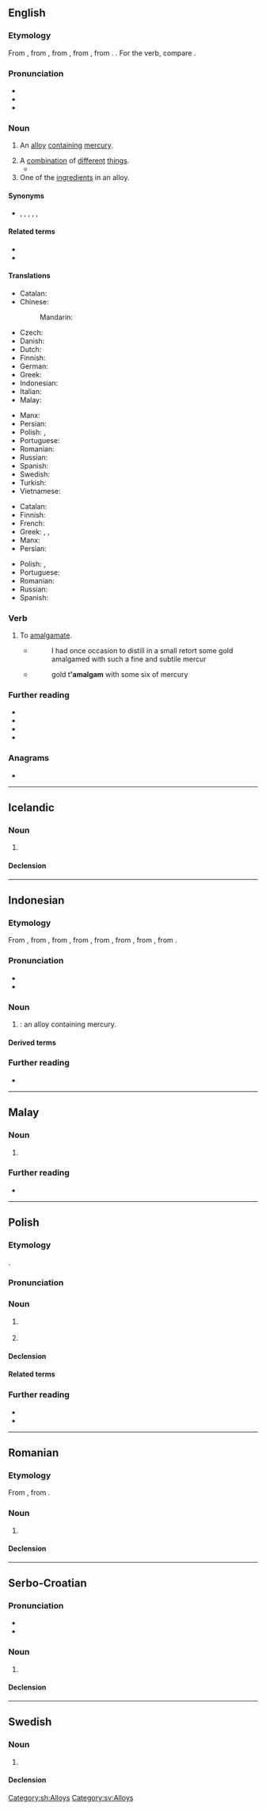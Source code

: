 {{also|Amalgam|amalgám}}
==English==
{{wikipedia}}

===Etymology===
From {{bor|en|ML.|amalgama|t=mercury alloy}}, from {{der|en|ar|ملغم|اَلْمَلْغَم|t=emollient poultice or unguent for sores}}, from {{der|en|grc|μάλαγμα|t=emollient; malleable material}}, from {{m|grc|μαλάσσω|t=to soften}}, from {{m|grc|μαλακός|t=soft}}. {{doublet|en|malagma}}. For the verb, compare {{cog|fr|amalgamer}}.

===Pronunciation===
* {{IPA|en|/əˈmæl.ɡəm/}}
* {{hyphenation|en|a|mal|gam}}
* {{audio|en|en-us-amalgam.ogg|Audio (US)}}

===Noun===
{{en-noun|~}}

# {{lb|en|metallurgy}} An [[alloy]] [[contain]]ing [[mercury]].
# A [[combination]] of [[different]] [[thing]]s.
#* {{quote-journal|en|year=1960|month=March|author=J. P. Wilson & E. N. C. Haywood|title=The route through the Peak - Derby to Manchester: Part One|journal=Trains Illustrated|page=149|text=This was the Ambergate, Nottingham & Boston & Eastern Junction Railway, an '''amalgam''' of a number of separate schemes put forward in 1845, which secured its Act on July 16, 1846.}}
# One of the [[ingredient]]s in an alloy.

====Synonyms====
* {{l|en|alloy}}, {{l|en|blend}}, {{l|en|combo}}, {{l|en|compound}}, {{l|en|conglomerate}}, {{l|en|mixture}}

====Related terms====
* {{l|en|amalgamate}}
* {{l|en|amalgamation}}

====Translations====
{{trans-top|alloy}}
* Catalan: {{t+|ca|amalgama|f}}
* Chinese:
*: Mandarin: {{t+check|cmn|汞齐||tr=gǒngjì}}{{attention|zh|The Chinese entry and my Chinese popup dictionary both give the Pinyin as gǒngqí}}
* Czech: {{t+|cs|amalgám|m}}
* Danish: {{t+|da|amalgam|n}}
* Dutch: {{t+|nl|amalgaam|n}}
* Finnish: {{t+|fi|amalgaami}}
* German: {{t+|de|Amalgam|n}}
* Greek: {{t+|el|αμάλγαμα|n}}
* Indonesian: {{t+|id|amalgam}}
* Italian: {{t+|it|amalgama|m}}
* Malay: {{t|ms|amalgam}}
{{trans-mid}}
* Manx: {{t|gv|co-lheian|m}}
* Persian: {{t+|fa|ملغمه|tr=malğame|sc=fa-Arab}}
* Polish: {{t+|pl|amalgamat|m}}, {{t+|pl|ortęć|f}}
* Portuguese: {{t+|pt|amálgama|m|f}}
* Romanian: {{t+|ro|amalgam|n}}
* Russian: {{t+|ru|амальга́ма|f}}
* Spanish: {{t+|es|amalgama|f}}
* Swedish: {{t+|sv|amalgam|n}}
* Turkish: {{t+|tr|malgama}}
* Vietnamese: {{t+|vi|hỗn hống}}
{{trans-bottom}}

{{trans-top|combination}}
* Catalan: {{t+|ca|amalgama|f}}
* Finnish: {{t+|fi|amalgaami}}
* French: {{t+|fr|amalgame|m}}
* Greek: {{t+|el|αμάλγαμα|n}}, {{t+|el|κράμα|n}}, {{t+|el|σύμφυρμα|n}}
* Manx: {{t|gv|co-lheian|m}}
* Persian: {{t+|fa|ملغمه|tr=malğame|sc=fa-Arab}}
{{trans-mid}}
* Polish: {{t+|pl|amalgamat|m}}, {{t+|pl|amalgam|m}}
* Portuguese: {{t+|pt|amálgama|m|f}}
* Romanian: {{t+|ro|amestecătură|f}}
* Russian: {{t+|ru|амальга́ма|f}}
* Spanish: {{t+|es|amalgama|f}}
{{trans-bottom}}

===Verb===
{{en-verb}}

# {{lb|en|archaic|ambitransitive}} To [[amalgamate]].
#* {{RQ:Boyle Porous}}
#*:I had once occasion to distill in a small retort some gold amalgamed with such a fine and subtile mercur
#* {{RQ:Jonson Alchemist}}
#*:gold t''''amalgam''' with some six of mercury

===Further reading===
* {{R:Online Etymology Dictionary}}
* {{R:WebMineral}}
* {{R:mindat}}
* {{R:Lexico}}

===Anagrams===
* {{anagrams|en|a=aaaglmm|malagma}}

{{topics|en|Alloys}}

----

==Icelandic==

===Noun===
{{is-noun|n|amalgams|-}}

# {{l|en|amalgam}}

====Declension====
{{is-decl-noun-n-s|amalg|a|m|pl=-}}

----

==Indonesian==
{{wikipedia||lang=id}}

===Etymology===
From {{bor|id|nl|amalgaam}}, from {{der|id|fr|amalgame}}, from {{der|id|la|amalgama}}, from {{der|id|ML.|amalgama|t=mercury alloy}}, from {{der|id|ar|ملغم|اَلْمَلْغَم|t=emollient poultice or unguent for sores}}, from {{der|id|grc|μάλαγμα|t=emollient; malleable material}}, from {{m|grc|μαλάσσω|t=to soften}}, from {{m|grc|μαλακός|t=soft}}.

===Pronunciation===
* {{IPA|id|[ˈamalɡam]|qual1=}}
* {{hyphenation|id|amal|gam}}

===Noun===
{{id-noun|head=|pl=-}}

# {{l|en|amalgam}}: an alloy containing mercury.

====Derived terms====
{{der4|id|
| pengamalgam
| pengamalgaman
|}}

===Further reading===
* {{R:KBBI Daring}}

----
==Malay==

===Noun===
{{ms-noun|j=املݢم}}

# {{lb|ms|metallurgy}} {{l|en|amalgam}}

===Further reading===
* {{R:PRPM}}

----

==Polish==
{{wp|lang=pl}}

===Etymology===
{{bor+|pl|la-med|amalgamāre}}.

===Pronunciation===
{{pl-p|a=LL-Q809 (pol)-Olaf-amalgamat.wav}}

===Noun===
{{pl-noun|m-in}}

# {{lb|pl|metallurgy}} {{l|en|amalgam}} {{gl|an alloy containing mercury}}
#: {{syn|pl|amalgamat|ortęć}}
# {{lb|pl|literary}} {{l|en|amalgam}} {{gl|a combination of different things}}
#: {{syn|pl|aliaż|amalgamat|melanż|mieszanina|mieszanka}}

====Declension====
{{pl-decl-noun-m-in}}

====Related terms====
{{col3|pl|title=nouns|amalgamacja|amalgamat}}
{{col3|pl|title=adjective|amalgamatowy}}
{{col3|pl|title=verb|amalgamować}}

===Further reading===
* {{R:pl:WSJP}}
* {{R:pl:PWN}}

{{C|pl|Alloys}}

----

==Romanian==

===Etymology===
From {{bor|ro|fr|amalgame}}, from {{der|ro|la|amalgama}}.

===Noun===
{{ro-noun|n|amalgame}}

# {{l|en|amalgam}}

====Declension====
{{ro-noun-n}}

----

==Serbo-Croatian==

===Pronunciation===
* {{IPA|sh|/amǎlɡaːm/}}
* {{hyphenation|sh|a|mal|gam}}

===Noun===
{{sh-noun|g=m|head=amàlgām}}

# {{l|en|amalgam}}

====Declension====
{{sh-decl-noun|amàlgām|amalgami
|amalgáma|amalgama
|amalgamu|amalgamima
|amalgam|amalgame
|amalgame|amalgami
|amalgamu|amalgamima
|amalgamom|amalgamima
}}

[[Category:sh:Alloys]]

----

==Swedish==
{{wikipedia|lang=sv}}

===Noun===
{{sv-noun|n}}

# {{l|sv|amalgam}}

====Declension====
{{sv-noun-unc-irreg-n|2=amalgamet}}

[[Category:sv:Alloys]]